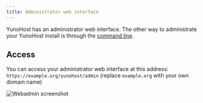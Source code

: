 ```yaml
---
title: Administrator web interface
---
```


YunoHost has an administrator web interface. The other way to administrate your YunoHost install is through the [command line](/admin/command_line).

## Access

You can access your administrator web interface at this address: `https://example.org/yunohost/admin` (replace `example.org` with your own domain name)

![Webadmin screenshot](/img/webadmin.jpg)
